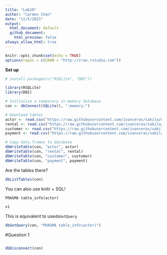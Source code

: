 ```yaml
---
title: "Lab10"
author: "Carmen Chen"
date: "11/5/2021"
output:
  html_document: default
  github_document:
    html_preview: false
always_allow_html: true
---
```



```r
knitr::opts_chunk$set(echo = TRUE)
options(repos = c(CRAN = "http://cran.rstudio.com")) 
```


**Set up**

```r
# install.packages(c("RSQLite", "DBI"))

library(RSQLite)
library(DBI)

# Initialize a temporary in memory database
con <- dbConnect(SQLite(), ":memory:")

# Download tables
actor <- read.csv("https://raw.githubusercontent.com/ivanceras/sakila/master/csv-sakila-db/actor.csv")
rental <- read.csv("https://raw.githubusercontent.com/ivanceras/sakila/master/csv-sakila-db/rental.csv")
customer <- read.csv("https://raw.githubusercontent.com/ivanceras/sakila/master/csv-sakila-db/customer.csv")
payment <- read.csv("https://raw.githubusercontent.com/ivanceras/sakila/master/csv-sakila-db/payment_p2007_01.csv")

# Copy data.frames to database
dbWriteTable(con, "actor", actor)
dbWriteTable(con, "rental", rental)
dbWriteTable(con, "customer", customer)
dbWriteTable(con, "payment", payment)
```


Are the tables there?

```r
dbListTables(con)
```

You can also use knitr + SQL!

```sql
PRAGMA table_info(actor)
```

```r
x1
```


This is equivalent to use`dbGetQuery`

```r
dbGetQuery(con, "PRAGMA table_info(actor)")
```


#Question 1

```r

```


```r
dbDisconnect(con)
```

